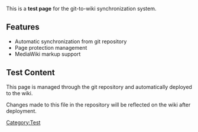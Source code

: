 {{DISPLAYTITLE:Wiki Sync Test Page}}
This is a '''test page''' for the git-to-wiki synchronization system.

== Features ==

* Automatic synchronization from git repository
* Page protection management
* MediaWiki markup support

== Test Content ==

This page is managed through the git repository and automatically deployed to the wiki.

Changes made to this file in the repository will be reflected on the wiki after deployment.

[[Category:Test]]